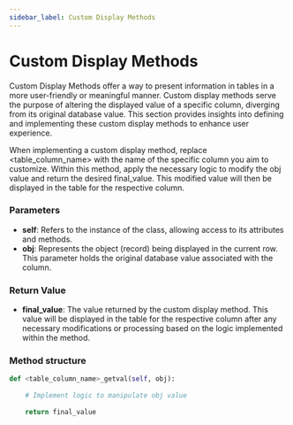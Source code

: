 ```yaml
---
sidebar_label: Custom Display Methods
---
```


# Custom Display Methods

Custom Display Methods offer a way to present information in tables in a more user-friendly or meaningful manner. Custom display methods serve the purpose of altering the displayed value of a specific column, diverging from its original database value. This section provides insights into defining and implementing these custom display methods to enhance user experience.

When implementing a custom display method, replace <table_column_name> with the name of the specific column you aim to customize. Within this method, apply the necessary logic to modify the obj value and return the desired final_value. This modified value will then be displayed in the table for the respective column.

### Parameters
- **self**: Refers to the instance of the class, allowing access to its attributes and methods.
- **obj**: Represents the object (record) being displayed in the current row. This parameter holds the original database value associated with the column.

### Return Value
- **final_value**: The value returned by the custom display method. This value will be displayed in the table for the respective column after any necessary modifications or processing based on the logic implemented within the method.

### Method structure 
```python
def <table_column_name>_getval(self, obj):
    
    # Implement logic to manipulate obj value
    
    return final_value
```
